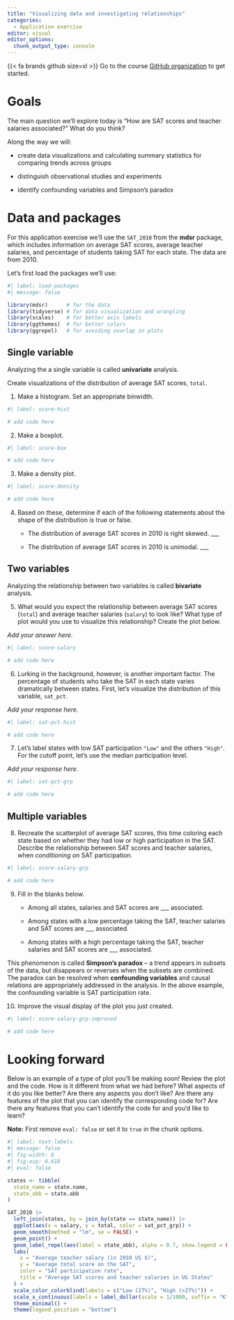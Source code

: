 ```yaml
---
title: "Visualizing data and investigating relationships"
categories: 
  - Application exercise
editor: visual
editor_options: 
  chunk_output_type: console
---
```


::: {.callout-note appearance="minimal" icon="false"}
{{< fa brands github size=xl >}} Go to the course [GitHub organization](https://github.com/sta113-f23) to get started.
:::

# Goals

The main question we'll explore today is "How are SAT scores and teacher salaries associated?" What do you think?

Along the way we will:

-   create data visualizations and calculating summary statistics for comparing trends across groups

-   distinguish observational studies and experiments

-   identify confounding variables and Simpson's paradox

# Data and packages

For this application exercise we'll use the `SAT_2010` from the **mdsr** package, which includes information on average SAT scores, average teacher salaries, and percentage of students taking SAT for each state. The data are from 2010.

Let's first load the packages we'll use:

```r
#| label: load-packages
#| message: false

library(mdsr)      # for the data
library(tidyverse) # for data visualization and wrangling
library(scales)    # for better axis labels
library(ggthemes)  # for better colors
library(ggrepel)   # for avoiding ovarlap in plots
```

## Single variable

Analyzing the a single variable is called **univariate** analysis.

Create visualizations of the distribution of average SAT scores, `total`.

1.  Make a histogram. Set an appropriate binwidth.

```r
#| label: score-hist

# add code here
```

2.  Make a boxplot.

```r
#| label: score-box

# add code here
```

3.  Make a density plot.

```r
#| label: score-density

# add code here
```

4.  Based on these, determine if each of the following statements about the shape of the distribution is true or false.

    -   The distribution of average SAT scores in 2010 is right skewed. \_\_\_

    -   The distribution of average SAT scores in 2010 is unimodal. \_\_\_

## Two variables

Analyzing the relationship between two variables is called **bivariate** analysis.

5.  What would you expect the relationship between average SAT scores (`total`) and average teacher salaries (`salary`) to look like? What type of plot would you use to visualize this relationship? Create the plot below.

*Add your answer here.*

```r
#| label: score-salary

# add code here
```

6.  Lurking in the background, however, is another important factor. The percentage of students who take the SAT in each state varies dramatically between states. First, let's visualize the distribution of this variable, `sat_pct`.

*Add your response here.*

```r
#| label: sat-pct-hist

# add code here
```

7.  Let's label states with low SAT participation `"Low"` and the others `"High"`. For the cutoff point, let's use the median participation level.

*Add your response here.*

```r
#| label: sat-pct-grp

# add code here
```

## Multiple variables

8.  Recreate the scatterplot of average SAT scores, this time coloring each state based on whether they had low or high participation in the SAT. Describe the relationship between SAT scores and teacher salaries, when *conditioning on* SAT participation.

```r
#| label: score-salary-grp

# add code here
```

9.  Fill in the blanks below.
    -   Among all states, salaries and SAT scores are \_\_\_ associated.

    -   Among states with a low percentage taking the SAT, teacher salaries and SAT scores are \_\_\_ associated.

    -   Among states with a high percentage taking the SAT, teacher salaries and SAT scores are \_\_\_ associated.

This phenomenon is called **Simpson's paradox** -- a trend appears in subsets of the data, but disappears or reverses when the subsets are combined. The paradox can be resolved when **confounding variables** and causal relations are appropriately addressed in the analysis. In the above example, the confounding variable is SAT participation rate.

10. Improve the visual display of the plot you just created.

```r
#| label: score-salary-grp-improved

# add code here
```

# Looking forward

Below is an example of a type of plot you'll be making soon! Review the plot and the code. How is it different from what we had before? What aspects of it do you like better? Are there any aspects you don't like? Are there any features of the plot that you can identify the corresponding code for? Are there any features that you can't identify the code for and you'd like to learn?

**Note:** First remove `eval: false` or set it to `true` in the chunk options.

```r
#| label: text-labels
#| message: false
#| fig-width: 8
#| fig-asp: 0.618 
#| eval: false

states <- tibble(
  state_name = state.name,
  state_abb = state.abb
)

SAT_2010 |>
  left_join(states, by = join_by(state == state_name)) |>
  ggplot(aes(x = salary, y = total, color = sat_pct_grp)) + 
  geom_smooth(method = "lm", se = FALSE) +
  geom_point() +
  geom_label_repel(aes(label = state_abb), alpha = 0.7, show.legend = FALSE) + 
  labs(
    x = "Average teacher salary (in 2010 US $)",
    y = "Average total score on the SAT",
    color = "SAT participation rate",
    title = "Average SAT scores and teacher salaries in US States"
  ) +
  scale_color_colorblind(labels = c("Low (27%)", "High (>27%)")) +
  scale_x_continuous(labels = label_dollar(scale = 1/1000, suffix = "K")) +
  theme_minimal() +
  theme(legend.position = "bottom")
```
